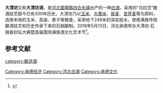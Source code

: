 '''大清坊'''又称'''大清坊酒'''，是[[河北|河北]][[圍場縣|圍場縣]][[四合永镇|四合永镇]]出产的一种[[中国烧酒|白酒]]，采用的“乌拉岱”酿酒技艺距今已有300年历史。大清坊乃以[[玉米|玉米]]、[[大黄米|大黄米]]、[[莜麦|莜麦]]、[[苦荞麦|苦荞麦]]等为原料，选用本地的玉米、高粱、黍子等粮食，采用地下248米的深岩层水，使用满族传统酿酒技艺和历史传承下来的石锅酿制。2018年5月13日，河北承德举办大清坊·石锅香封坛大典暨首届围场满族酒文化艺术节<ref>{{Cite web|title=大清坊·石锅香封坛大典暨首届围场满族酒文化艺术节成功举办_河北新闻网|url=http://cd.hebnews.cn/2018-05/16/content_6884034.htm|access-date=2021-05-05|work=cd.hebnews.cn|archive-date=2021-05-05|archive-url=https://web.archive.org/web/20210505070243/http://cd.hebnews.cn/2018-05/16/content_6884034.htm|dead-url=no}}</ref>。

==参考文献==
{{reflist}}
{{饮料小作品}}
{{中華酒文化}}

[[category:酿造酒|category:酿造酒]]
[[Category:承德经济|Category:承德经济]]
[[Category:河北白酒|Category:河北白酒]]
[[Category:承德文化|Category:承德文化]]